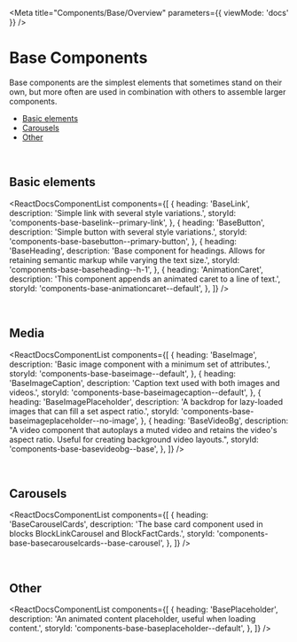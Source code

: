 
<Meta title="Components/Base/Overview" parameters={{ viewMode: 'docs' }} />

# Base Components

Base components are the simplest elements that sometimes stand on their own, but more often are used in combination with others to assemble larger components.

- [Basic elements](#basic-elements)
- [Carousels](#carousels)
- [Other](#other)

<br />

## Basic elements

<ReactDocsComponentList
  components={[
    {
      heading: 'BaseLink',
      description: 'Simple link with several style variations.',
      storyId: 'components-base-baselink--primary-link',
    },
    {
      heading: 'BaseButton',
      description: 'Simple button with several style variations.',
      storyId: 'components-base-basebutton--primary-button',
    },
    {
      heading: 'BaseHeading',
      description:
        'Base component for headings. Allows for retaining semantic markup while varying the text size.',
      storyId: 'components-base-baseheading--h-1',
    },
    {
      heading: 'AnimationCaret',
      description:
        'This component appends an animated caret to a line of text.',
      storyId: 'components-base-animationcaret--default',
    },
  ]}
/>

<br />

## Media

<ReactDocsComponentList
  components={[
    {
      heading: 'BaseImage',
      description: 'Basic image component with a minimum set of attributes.',
      storyId: 'components-base-baseimage--default',
    },
    {
      heading: 'BaseImageCaption',
      description: 'Caption text used with both images and videos.',
      storyId: 'components-base-baseimagecaption--default',
    },
    {
      heading: 'BaseImagePlaceholder',
      description:
        'A backdrop for lazy-loaded images that can fill a set aspect ratio.',
      storyId: 'components-base-baseimageplaceholder--no-image',
    },
    {
      heading: 'BaseVideoBg',
      description:
        "A video component that autoplays a muted video and retains the video's aspect ratio. Useful for creating background video layouts.",
      storyId: 'components-base-basevideobg--base',
    },
  ]}
/>

<br />

## Carousels

<ReactDocsComponentList
  components={[
    {
      heading: 'BaseCarouselCards',
      description:
        'The base card component used in blocks BlockLinkCarousel and BlockFactCards.',
      storyId: 'components-base-basecarouselcards--base-carousel',
    },
  ]}
/>

<br />

## Other

<ReactDocsComponentList
  components={[
    {
      heading: 'BasePlaceholder',
      description:
        'An animated content placeholder, useful when loading content.',
      storyId: 'components-base-baseplaceholder--default',
    },
  ]}
/>
